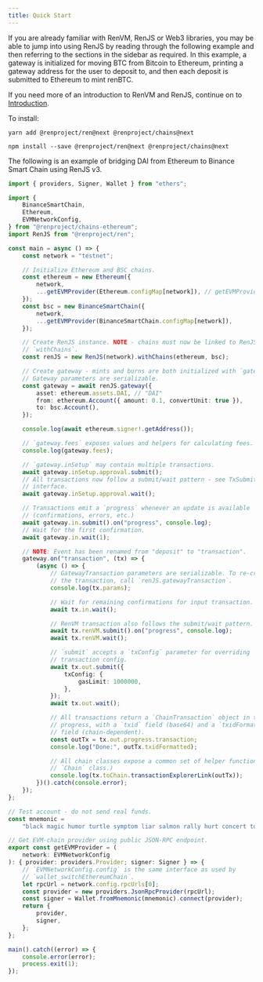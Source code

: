 ```yaml
---
title: Quick Start
---
```



<DocTag type={DocType.Reference} />

If you are already familiar with RenVM, RenJS or Web3 libraries, you may be able to jump into using RenJS by reading through the following example and then referring to the sections in the sidebar as required. In this example, a gateway is initialized for moving BTC from Bitcoin to Ethereum, printing a gateway address for the user to deposit to, and then each deposit is submitted to Ethereum to mint renBTC.

If you need more of an introduction to RenVM and RenJS, continue on to [Introduction](./introduction).

To install:

<Tabs>
  <TabItem value="yarn">

```shell
yarn add @renproject/ren@next @renproject/chains@next
```

  </TabItem>
  <TabItem value="npm">

```shell
npm install --save @renproject/ren@next @renproject/chains@next
```

  </TabItem>
</Tabs>

The following is an example of bridging DAI from Ethereum to Binance Smart Chain using RenJS v3.

```ts
import { providers, Signer, Wallet } from "ethers";

import {
    BinanceSmartChain,
    Ethereum,
    EVMNetworkConfig,
} from "@renproject/chains-ethereum";
import RenJS from "@renproject/ren";

const main = async () => {
    const network = "testnet";

    // Initialize Ethereum and BSC chains.
    const ethereum = new Ethereum({
        network,
        ...getEVMProvider(Ethereum.configMap[network]), // getEVMProvider defined below
    });
    const bsc = new BinanceSmartChain({
        network,
        ...getEVMProvider(BinanceSmartChain.configMap[network]),
    });

    // Create RenJS instance. NOTE - chains must now be linked to RenJS using
    // `withChains`.
    const renJS = new RenJS(network).withChains(ethereum, bsc);

    // Create gateway - mints and burns are both initialized with `gateway`.
    // Gateway parameters are serializable.
    const gateway = await renJS.gateway({
        asset: ethereum.assets.DAI, // "DAI"
        from: ethereum.Account({ amount: 0.1, convertUnit: true }),
        to: bsc.Account(),
    });

    console.log(await ethereum.signer!.getAddress());

    // `gateway.fees` exposes values and helpers for calculating fees.
    console.log(gateway.fees);

    // `gateway.inSetup` may contain multiple transactions.
    await gateway.inSetup.approval.submit();
    // All transactions now follow a submit/wait pattern - see TxSubmitter
    // interface.
    await gateway.inSetup.approval.wait();

    // Transactions emit a `progress` whenever an update is available
    // (confirmations, errors, etc.)
    await gateway.in.submit().on("progress", console.log);
    // Wait for the first confirmation.
    await gateway.in.wait(1);

    // NOTE: Event has been renamed from "deposit" to "transaction".
    gateway.on("transaction", (tx) => {
        (async () => {
            // GatewayTransaction parameters are serializable. To re-create
            // the transaction, call `renJS.gatewayTransaction`.
            console.log(tx.params);

            // Wait for remaining confirmations for input transaction.
            await tx.in.wait();

            // RenVM transaction also follows the submit/wait pattern.
            await tx.renVM.submit().on("progress", console.log);
            await tx.renVM.wait();

            // `submit` accepts a `txConfig` parameter for overriding
            // transaction config.
            await tx.out.submit({
                txConfig: {
                    gasLimit: 1000000,
                },
            });
            await tx.out.wait();

            // All transactions return a `ChainTransaction` object in the
            // progress, with a `txid` field (base64) and a `txidFormatted`
            // field (chain-dependent).
            const outTx = tx.out.progress.transaction;
            console.log("Done:", outTx.txidFormatted);

            // All chain classes expose a common set of helper functions (see
            // `Chain` class.)
            console.log(tx.toChain.transactionExplorerLink(outTx));
        })().catch(console.error);
    });
};

// Test account - do not send real funds.
const mnemonic =
    "black magic humor turtle symptom liar salmon rally hurt concert tower run";

// Get EVM-chain provider using public JSON-RPC endpoint.
export const getEVMProvider = (
    network: EVMNetworkConfig
): { provider: providers.Provider; signer: Signer } => {
    // `EVMNetworkConfig.config` is the same interface as used by
    // `wallet_switchEthereumChain`.
    let rpcUrl = network.config.rpcUrls[0];
    const provider = new providers.JsonRpcProvider(rpcUrl);
    const signer = Wallet.fromMnemonic(mnemonic).connect(provider);
    return {
        provider,
        signer,
    };
};

main().catch((error) => {
    console.error(error);
    process.exit(1);
});
```
